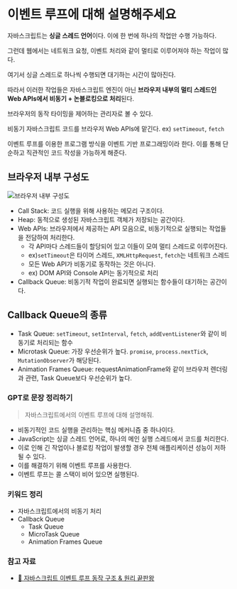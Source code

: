 # 이벤트 루프에 대해 설명해주세요

자바스크립트는 **싱글 스레드 언어**이다.
이에 한 번에 하나의 작업만 수행 가능하다.

그런데 웹에서는 네트워크 요청, 이벤트 처리와 같이 멀티로 이루어져야 하는 작업이 많다.

여기서 싱글 스레드로 하나씩 수행되면 대기하는 시간이 많아진다.

따라서 이러한 작업들은 자바스크립트 엔진이 아닌 **브라우저 내부의 멀티 스레드인 Web APIs에서 비동기 + 논블로킹으로 처리**된다.

브라우저의 동작 타이밍을 제어하는 관리자로 볼 수 있다.

비동기 자바스크립트 코드를 브라우저 Web APIs에 맡긴다.
ex) `setTimeout`, `fetch`

이벤트 루프를 이용한 프로그램 방식을 이벤트 기반 프로그래밍이라 한다.
이를 통해 단순하고 직관적인 코드 작성을 가능하게 해준다.

## 브라우저 내부 구성도

![브라우저 내부 구성도](./images/browser-internal-configuration-diagram.png)

- Call Stack: 코드 실행을 위해 사용하는 메모리 구조이다.
- Heap: 동적으로 생성된 자바스크립트 객체가 저장되는 공간이다.
- Web APIs: 브라우저에서 제공하는 API 모음으로, 비동기적으로 실행되는 작업들을 전담하여 처리한다.
  - 각 API마다 스레드들이 할당되어 있고 이들이 모여 멀티 스레드로 이루어진다.
  - ex)`setTimeout`은 타이머 스레드, `XMLHttpRequest`, `fetch`는 네트워크 스레드
  - 모든 Web API가 비동기로 동작하는 것은 아니다.
  - ex) DOM API와 Console API는 동기적으로 처리
- Callback Queue: 비동기적 작업이 완료되면 실행되는 함수들이 대기하는 공간이다.

## Callback Queue의 종류

- Task Queue: `setTimeout`, `setInterval`, `fetch`, `addEventListener`와 같이 비동기로 처리되는 함수
- Microtask Queue: 가장 우선순위가 높다. `promise`, `process.nextTick`, `MutationObserver`가 해당된다.
- Animation Frames Queue: requestAnimationFrame와 같이 브라우저 렌더링과 관련, Task Queue보다 우선순위가 높다.

### GPT로 문장 정리하기

> 자바스크립트에서의 이벤트 루프에 대해 설명해줘.

- 비동기적인 코드 실행을 관리하는 핵심 메커니즘 중 하나이다.
- JavaScript는 싱글 스레드 언어로, 하나의 메인 실행 스레드에서 코드를 처리한다.
- 이로 인해 긴 작업이나 블로킹 작업이 발생할 경우 전체 애플리케이션 성능이 저하될 수 있다.
- 이를 해결하기 위해 이벤트 루프를 사용한다.
- 이벤트 루프는 콜 스택이 비어 있으면 실행된다.

### 키워드 정리

- 자바스크립트에서의 비동기 처리
- Callback Queue
  - Task Queue
  - MicroTask Queue
  - Animation Frames Queue

### 참고 자료

- [🔄 자바스크립트 이벤트 루프 동작 구조 & 원리 끝판왕](https://inpa.tistory.com/entry/%F0%9F%94%84-%EC%9E%90%EB%B0%94%EC%8A%A4%ED%81%AC%EB%A6%BD%ED%8A%B8-%EC%9D%B4%EB%B2%A4%ED%8A%B8-%EB%A3%A8%ED%94%84-%EA%B5%AC%EC%A1%B0-%EB%8F%99%EC%9E%91-%EC%9B%90%EB%A6%AC)
